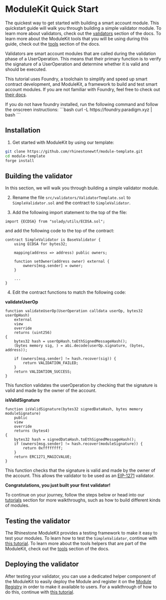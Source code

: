 # ModuleKit Quick Start

The quickest way to get started with building a smart account module. This quickstart guide will walk you through building a simple validator module. To learn more about validators, check out the [validators](/modules/validators) section of the docs. To learn more about the ModuleKit tools that you will be using during this guide, check out the [tools](/modulekit/tools) section of the docs.

Validators are smart account modules that are called during the validation phase of a UserOperation. This means that their primary function is to verify the signature of a UserOperation and determine whether it is valid and should be executed.

This tutorial uses Foundry, a toolchain to simplify and speed up smart contract development, and ModuleKit, a framework to build and test smart account modules. If you are not familiar with Foundry, feel free to check out [their docs](https://book.getfoundry.sh/).

<Note>
	If you do not have foundry installed, run the following command and follow the onscreen instructions: ```bash curl
	-L https://foundry.paradigm.xyz | bash ```
</Note>

## Installation

1. Get started with ModuleKit by using our template:

```bash
git clone https://github.com/rhinestonewtf/module-template.git
cd module-template
forge install
```

## Building the validator

In this section, we will walk you through building a simple validator module.

2. Rename the file `src/validators/ValidatorTemplate.sol` to `SimpleValidator.sol` and the contract to `SimpleValidator`.

3. Add the following import statement to the top of the file:

```solidity
import {ECDSA} from "solady/utils/ECDSA.sol";
```

and add the following code to the top of the contract:

```solidity
contract SimpleValidator is BaseValidator {
    using ECDSA for bytes32;

    mapping(address => address) public owners;

    function setOwner(address owner) external {
        owners[msg.sender] = owner;
    }

    ...
}
```

4. Edit the contract functions to match the following code:

**validateUserOp**

```solidity
function validateUserOp(UserOperation calldata userOp, bytes32 userOpHash)
    external
    view
    override
    returns (uint256)
{
    bytes32 hash = userOpHash.toEthSignedMessageHash();
    (bytes memory sig, ) = abi.decode(userOp.signature, (bytes, address));

    if (owners[msg.sender] != hash.recover(sig)) {
        return VALIDATION_FAILED;
    }
    return VALIDATION_SUCCESS;
}
```

This function validates the userOperation by checking that the signature is valid and made by the owner of the account.

**isValidSignature**

```solidity
function isValidSignature(bytes32 signedDataHash, bytes memory moduleSignature)
    public
    view
    override
    returns (bytes4)
{
    bytes32 hash = signedDataHash.toEthSignedMessageHash();
    if (owners[msg.sender] != hash.recover(moduleSignature)) {
        return 0xffffffff;
    }
    return ERC1271_MAGICVALUE;
}
```

This function checks that the signature is valid and made by the owner of the account. This allows the validator to be used as an [EIP-1271](https://eips.ethereum.org/EIPS/eip-1271) validator.

**Congratulations, you just built your first validator!**

To continue on your journey, follow the steps below or head into our [tutorials](/tutorials) section for more walkthroughs, such as how to build different kinds of modules.

## Testing the validator

The Rhinestone ModuleKit provides a testing framework to make it easy to test your modules. To learn how to test the `SimpleValidator`, continue with [this tutorial](/tutorials/testing-modules). To learn more about the tools helpers that are part of the ModuleKit, check out the [tools](/modulekit/tools) section of the docs.

## Deploying the validator

After testing your validator, you can use a dedicated helper component of the ModuleKit to easily deploy the Module and register it on the [Module Registry](/registry) in order to make it available to users. For a walkthrough of how to do this, continue with [this tutorial](/tutorials/deploying-modules).
